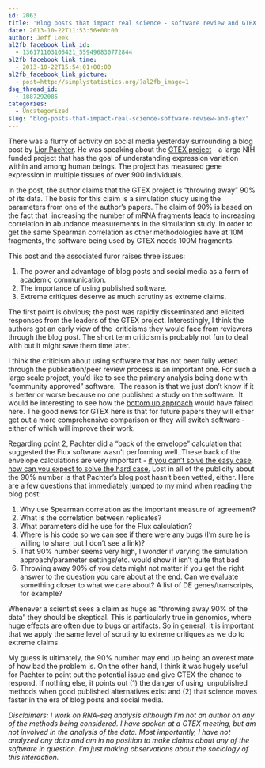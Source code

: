 ```yaml
---
id: 2063
title: 'Blog posts that impact real science - software review and GTEX'
date: 2013-10-22T11:53:56+00:00
author: Jeff Leek
al2fb_facebook_link_id:
  - 136171103105421_559496830772844
al2fb_facebook_link_time:
  - 2013-10-22T15:54:01+00:00
al2fb_facebook_link_picture:
  - post=http://simplystatistics.org/?al2fb_image=1
dsq_thread_id:
  - 1887292085
categories:
  - Uncategorized
slug: "blog-posts-that-impact-real-science-software-review-and-gtex"
---
```

There was a flurry of activity on social media yesterday surrounding a blog post by [Lior Pachter](http://liorpachter.wordpress.com/2013/10/21/gtex/). He was speaking about the [GTEX project](http://commonfund.nih.gov/GTEx/) - a large NIH funded project that has the goal of understanding expression variation within and among human beings. The project has measured gene expression in multiple tissues of over 900 individuals.

In the post, the author claims that the GTEX project is "throwing away" 90% of its data. The basis for this claim is a simulation study using the parameters from one of the author's papers. The claim of 90% is based on the fact that  increasing the number of mRNA fragments leads to increasing correlation in abundance measurements in the simulation study. In order to get the same Spearman correlation as other methodologies have at 10M fragments, the software being used by GTEX needs 100M fragments.

This post and the associated furor raises three issues:

  1. The power and advantage of blog posts and social media as a form of academic communication.
  2. The importance of using published software.
  3. Extreme critiques deserve as much scrutiny as extreme claims.

The first point is obvious; the post was rapidly disseminated and elicited responses from the leaders of the GTEX project. Interestingly, I think the authors got an early view of the  criticisms they would face from reviewers through the blog post. The short term criticism is probably not fun to deal with but it might save them time later.

I think the criticism about using software that has not been fully vetted through the publication/peer review process is an important one. For such a large scale project, you'd like to see the primary analysis being done with "community approved" software.  The reason is that we just don't know if it is better or worse because no one published a study on the software.  It would be interesting to see how the [bottom up approach](http://simplystatistics.org/2012/09/07/top-down-versus-bottom-up-science-data-analysis/) would have faired here. The good news for GTEX here is that for future papers they will either get out a more comprehensive comparison or they will switch software - either of which will improve their work.

Regarding point 2, Pachter did a "back of the envelope" calculation that suggested the Flux software wasn't performing well. These back of the envelope calculations are very important - [if you can't solve the easy case, how can you expect to solve the hard case.](http://simplystatistics.org/2013/03/06/the-importance-of-simulating-the-extremes/) Lost in all of the publicity about the 90% number is that Pachter's blog post hasn't been vetted, either. Here are a few questions that immediately jumped to my mind when reading the blog post:

  1. Why use Spearman correlation as the important measure of agreement?
  2. What is the correlation between replicates?
  3. What parameters did he use for the Flux calculation?
  4. Where is his code so we can see if there were any bugs (I'm sure he is willing to share, but I don't see a link)?
  5. That 90% number seems very high, I wonder if varying the simulation approach/parameter settings/etc. would show it isn't quite that bad
  6. Throwing away 90% of you data might not matter if you get the right answer to the question you care about at the end. Can we evaluate something closer to what we care about? A list of DE genes/transcripts, for example?

Whenever a scientist sees a claim as huge as "throwing away 90% of the data" they should be skeptical. This is particularly true in genomics, where huge effects are often due to bugs or artifacts. So in general, it is important that we apply the same level of scrutiny to extreme critiques as we do to extreme claims.

My guess is ultimately, the 90% number may end up being an overestimate of how bad the problem is. On the other hand, I think it was hugely useful for Pachter to point out the potential issue and give GTEX the chance to respond. If nothing else, it points out (1) the danger of using  unpublished methods when good published alternatives exist and (2) that science moves faster in the era of blog posts and social media.

_Disclaimers: I work on RNA-seq analysis although I'm not an author on any of the methods being considered. I have spoken at a GTEX meeting, but am not involved in the analysis of the data. Most importantly, I have not analyzed any data and am in no position to make claims about any of the software in question. I'm just making observations about the sociology of this interaction._
